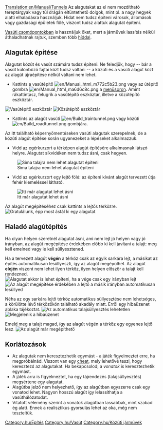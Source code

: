 [[Translation:en/Manual/Tunnels]]
{{hu/Oktatás}}
Az alagutakat az el nem mozdítható tereptárgyak vagy túl drágán eltüntethető dolgok, mint pl. a nagy hegyek alatti elhaladásra használjuk.
Hidat nem tudsz építeni városok, állomások vagy gazdasági épületek fölé, viszont tudsz alattuk alagutat építeni.

[[hu/Community/Junctionary/Main Page|Vasúti csomópontokban]] is használjuk őket, mert a járművek lassítás nélkül áthaladhatnak rajtuk, szemben több [[hu/Manual/Hidak|híddal]].

==Alagutak építése==
Alagutat közút és vasút számára tudsz építeni. Ne feledjük, hogy -- bár a vasút különböző fajtái közt tudsz váltani --  a közúti és a vasúti alagút közt az alagút újraépítése nélkül váltani nem lehet.

*Kattints a vasútépítő [[File:en/Manual html m772c5b23.png]] vagy az útépítő gombra [[File:en/Manual html ma6d6c8c.png]] a [[hu/Manual/Felhasználói felület#A_menüsor|menüsoron]]. Amint rákattintasz, felugrik a vasútépítő eszköztár, illetve a közútépítő eszköztár.
[[File:hu/Railroad Construction.png|none|frame|Vasútépítő eszköztár]]
[[File:hu/Road construction.png|none|frame|Közútépítő eszköztár]]

*Kattints az alagút vasúti [[File:en/Build traintunnel.png]] vagy közúti [[File:en/Build roadtunnel.png]] gombjára.

Az itt található képernyőmentéseken vasúti alagutak szerepelnek, de a közúti alagút építése során ugyanezeket a lépéseket alkalmazzuk.

*Vidd az egérkurzort a térképen alagút építésére alkalmasnak látszó helyre. Alagutat síkvidéken nem tudsz ásni, csak hegyen.
[[File:en/Tunnel try.png|none|frame|Sima talajra nem lehet alagutat építeni]]

*Vidd az egérkurzort egy lejtő fölé: az építeni kívánt alagút tervezett útja fehér kiemeléssel látható.
[[File:en/Tunnel prepare first.png|none|frame|Itt már alagutat lehet ásni]]

Az alagút megépítéséhez csak kattints a lejtős térközre.
[[File:en/Tunnel built first.png|none|frame|Gratulálunk, épp most ástál ki egy alagutat]]

==Haladó alagútépítés==
Ha olyan helyen szeretnél alagutat ásni, ami nem lejt jó helyen vagy jó irányban, az alagút megépítése érdekében előbb ki kell javítani a talajt: meg kell emelned vagy le kell süllyesztened.

Ha a tervezett alagút '''végén''' a térköz csak az egyik sarkára lejt, a másikat az építés automatikusan lesüllyeszti, így az alagút megépülhet. Az alagút '''elején''' viszont nem lehet ilyen térköz, ilyen helyen először a talajt kell rendezned.
[[File:en/Tunnel prepare second.png|none|frame|Alagutat akkor is lehet építeni, ha a vége csak egy irányban lejt]]
[[File:en/Tunnel built second.png|none|frame|Az alagút megépítése érdekében a lejtő a másik irányban automatikusan lesüllyed]]

Néha az egy sarkára lejtő térköz automatikus süllyesztése nem lehetséges, a körülötte lévő térközökön található akadály miatt. Erről egy hibaüzenet ablaka tájékoztat.
[[File:en/Tunnel terraform third.png|none|frame|Az automatikus talajsüllyesztés lehetetlen]]
[[File:en/Tunnel error third.png|none|frame|Megjelenik a hibaüzenet]]

Emeld meg a talajt magad, így az alagút végén a térköz egy egyenes lejtő lesz.
[[File:en/Tunnel prepare third.png|none|frame|Az alagút már megépíthető]]

==Korlátozások==
* Az alagutak nem keresztezhetik egymást - a játék figyelmeztet erre, ha megpróbálnád. Viszont van egy [[en/Archive/Manual/Crossing tunnels|cheat]], mely lehetővé teszi, hogy keresztezd az alagutakat. Ha bekapcsolod, a ''vonatok'' is keresztezhetik egymást.
* A játék arra is figyelmeztet, ha egy tájrendezés (talajsüllyesztés) megsértene egy alagutat.
* Alagútba jelző nem helyezhető, így az alagútban egyszerre csak egy vonatod lehet. Nagyon hosszú alagút így  lelassíthatja a vasúthálózatodat.
* Vitatott vélemény szerint a vonatok alagútban lassabbak, mint szabad ég alatt. Ennek a realisztikus gyorsulás lehet az oka, még nem teszteltük.

[[Category:hu/Építés]]
[[Category:hu/Vasút]]
[[Category:hu/Közúti járművek]]